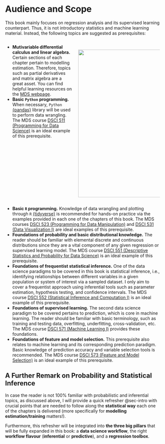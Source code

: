 # Audience and Scope {.unnumbered}

This book mainly focuses on regression analysis and its supervised learning counterpart. Thus, it is not introductory statistics and machine learning material. Instead, the following topics are suggested as prerequisites:

:::: columns
::: {.column width="45%"}
- **Mutivariable differential calculus and linear algebra.** Certain sections of each chapter pertain to modelling estimation. Therefore, topics such as partial derivatives and matrix algebra are a great asset. You can find helpful learning resources on the [MDS webpage](https://ubc-mds.github.io/resources_pages/learning_resources/).
- **Basic `Python` programming.** When necessary, `Python` [{pandas}](https://pypi.org/project/pandas/) library will be used to perform data wrangling. The MDS course [DSCI 511 (Programming for Data Science)](https://github.com/UBC-MDS/DSCI_511_prog-dsci) is an ideal example of this prerequisite.
:::
::: {.column width="55%"}
<br>
![](img/books.jpg){width=480 fig-align="right"}
</br>
:::
::::

- **Basic `R` programming.** Knowledge of data wrangling and plotting through `R` [{tidyverse}](https://www.tidyverse.org) is recommended for hands-on practice via the examples provided in each one of the chapters of this book. The MDS courses [DSCI 523 (Programming for Data Manipulation)](https://github.com/UBC-MDS/DSCI_523_r-prog) and [DSCI 531 (Data Visualization I)](https://github.com/UBC-MDS/DSCI_531_viz-1) are ideal examples of this prerequisite.
- **Foundations of probability and basic distributional knowledge.** The reader should be familiar with elemental discrete and continuous distributions since they are a vital component of any given regression or supervised learning model. The MDS course [DSCI 551 (Descriptive Statistics and Probability for Data Science)](https://ubc-mds.github.io/course-descriptions/DSCI_551_eda-dsci/) is an ideal example of this prerequisite. 
- **Foundations of frequentist statistical inference.** One of the data science paradigms to be covered in this book is statistical inference, i.e., identifying relationships between different variables in a given population or system of interest via a sampled dataset. I only aim to cover a frequentist approach using inferential tools such as parameter estimation, hypothesis testing, and confidence intervals. The MDS course [DSCI 552 (Statistical Inference and Computation I)](https://github.com/UBC-MDS/DSCI_552_stat-inf-1) is an ideal example of this prerequisite.
- **Foundations of supervised learning.** The second data science paradigm to be covered pertains to prediction, which is core in machine learning. The reader should be familiar with basic terminology, such as training and testing data, overfitting, underfitting, cross-validation, etc. The MDS course [DSCI 571 (Machine Learning I)](https://github.com/UBC-MDS/DSCI_571_sup-learn-1) provides these foundations.
- **Foundations of feature and model selection.** This prerequisite also relates to machine learning and its corresponding prediction paradigm. Basic knowledge of prediction accuracy and variable selection tools is recommended. The MDS course [DSCI 573 (Feature and Model Selection)](https://github.com/UBC-MDS/DSCI_573_feat-model-select) is an ideal example of this prerequisite.

::: {.callout-note}
## A Further Remark on Probability and Statistical Inference

In case the reader is not 100% familiar with probabilistic and inferential topics, as discussed above, I will provide a quick refresher @sec-intro with crucial points that are needed to follow along the **statistical way** each one of the chapters is delivered (more specifically for **modelling estimation/training** matters!).\

Furthermore, this refresher will be integrated into **the three big pillars** that will be fully expanded in this book: a **data science workflow**, the right **workflow flavour** (**inferential** or **predictive**), and a **regression toolbox**. 
:::